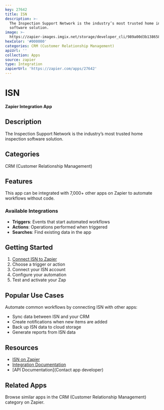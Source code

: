 ```yaml
---
key: 27642
title: ISN
description: >-
  The Inspection Support Network is the industry’s most trusted home inspection
  software solution.
image: >-
  https://zapier-images.imgix.net/storage/developer_cli/989a00d3b138658e88be74dfe4425f22.png?auto=format%2Ccompress&ixlib=python-3.0.0&q=50
hexColor: '#000000'
categories: CRM (Customer Relationship Management)
apiUrl: ''
collection: Apps
source: zapier
type: Integration
zapierUrl: 'https://zapier.com/apps/27642'
---
```

# ISN

**Zapier Integration App**

## Description

The Inspection Support Network is the industry’s most trusted home inspection software solution.

## Categories

CRM (Customer Relationship Management)

## Features

This app can be integrated with 7,000+ other apps on Zapier to automate workflows without code.

### Available Integrations

- **Triggers**: Events that start automated workflows
- **Actions**: Operations performed when triggered
- **Searches**: Find existing data in the app

## Getting Started

1. [Connect ISN to Zapier](https://zapier.com/apps/27642)
2. Choose a trigger or action
3. Connect your ISN account
4. Configure your automation
5. Test and activate your Zap

## Popular Use Cases

Automate common workflows by connecting ISN with other apps:

- Sync data between ISN and your CRM
- Create notifications when new items are added
- Back up ISN data to cloud storage
- Generate reports from ISN data

## Resources

- [ISN on Zapier](https://zapier.com/apps/27642)
- [Integration Documentation](https://zapier.com/apps/27642/integrations)
- [API Documentation](Contact app developer)

## Related Apps

Browse similar apps in the CRM (Customer Relationship Management) category on Zapier.
